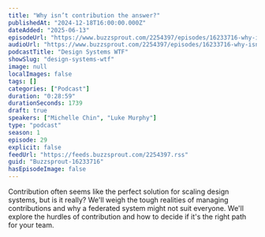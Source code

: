 ```yaml
---
title: "Why isn’t contribution the answer?"
publishedAt: "2024-12-18T16:00:00.000Z"
dateAdded: "2025-06-13"
episodeUrl: "https://www.buzzsprout.com/2254397/episodes/16233716-why-isn-t-contribution-the-answer.mp3"
audioUrl: "https://www.buzzsprout.com/2254397/episodes/16233716-why-isn-t-contribution-the-answer.mp3"
podcastTitle: "Design Systems WTF"
showSlug: "design-systems-wtf"
image: null
localImages: false
tags: []
categories: ["Podcast"]
duration: "0:28:59"
durationSeconds: 1739
draft: true
speakers: ["Michelle Chin", "Luke Murphy"]
type: "podcast"
season: 1
episode: 29
explicit: false
feedUrl: "https://feeds.buzzsprout.com/2254397.rss"
guid: "Buzzsprout-16233716"
hasEpisodeImage: false
---
```

Contribution often seems like the perfect solution for scaling design systems, but is it really? We'll weigh the tough realities of managing contributions and why a federated system might not suit everyone. We'll explore the hurdles of contribution and how to decide if it's the right path for your team.
